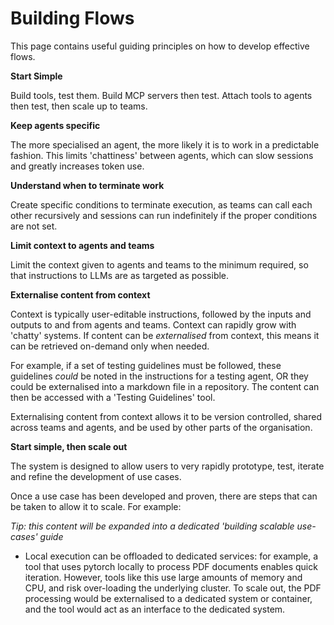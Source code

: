 # Building Flows

This page contains useful guiding principles on how to develop effective flows.

**Start Simple**

Build tools, test them. Build MCP servers then test. Attach tools to agents then test, then scale up to teams.

**Keep agents specific**

The more specialised an agent, the more likely it is to work in a predictable fashion. This limits 'chattiness' between agents, which can slow sessions and greatly increases token use.

**Understand when to terminate work**

Create specific conditions to terminate execution, as teams can call each other recursively and sessions can run indefinitely if the proper conditions are not set.

**Limit context to agents and teams**

Limit the context given to agents and teams to the minimum required, so that instructions to LLMs are as targeted as possible.

**Externalise content from context**

Context is typically user-editable instructions, followed by the inputs and outputs to and from agents and teams. Context can rapidly grow with 'chatty' systems. If content can be _externalised_ from context, this means it can be retrieved on-demand only when needed.

For example, if a set of testing guidelines must be followed, these guidelines _could_ be noted in the instructions for a testing agent, OR they could be externalised into a markdown file in a repository. The content can then be accessed with a 'Testing Guidelines' tool.

Externalising content from context allows it to be version controlled, shared across teams and agents, and be used by other parts of the organisation.

**Start simple, then scale out**

The system is designed to allow users to very rapidly prototype, test, iterate and refine the development of use cases.

Once a use case has been developed and proven, there are steps that can be taken to allow it to scale. For example:

_Tip: this content will be expanded into a dedicated 'building scalable use-cases' guide_

- Local execution can be offloaded to dedicated services: for example, a tool that uses pytorch locally to process PDF documents enables quick iteration. However, tools like this use large amounts of memory and CPU, and risk over-loading the underlying cluster. To scale out, the PDF processing would be externalised to a dedicated system or container, and the tool would act as an interface to the dedicated system.